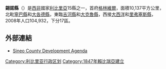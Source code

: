 {{Infobox settlement
|name=錫諾縣
|settlement_type=
|nickname           = 
|image_skyline      =
|image_size          = 
|image_caption       =
|image_flag          = Flag of Sinoe County.svg
|image_map          =  Sinoe in Liberia.svg
|map_caption        = 
|subdivision_type=國家
|subdivision_name   = {{flag|Liberia}}
|subdivision_type1=首府
|subdivision_name1=[[格林維爾_(利比里亞)|格林維爾]]
|subdivision_type2=分區
|subdivision_name2=17
|leader_title           =
|leader_name            =
|established_title      =建城
|established_date       = 1847
|area_total_km2         =10137
|area_note          =
|population_as_of   = 2008
|population_note    = 
|population_total   =104,932
|population_density_km2 = 10.4
|timezone           = [[格林威治時間|格林威治時間]]
|utc_offset         = +0
|iso_code        = [[ISO_3166-2:LR|SI]]
}}

'''錫諾縣'''（{{lang-en|Sinoe County}}）是[[西非|西非]]國家[[利比里亞|利比里亞]]15縣之一，首府[[格林維爾_(利比里亞)|格林維爾]]，面積10,137平方公里，北毗[[寧巴縣|寧巴縣]]和[[大各德縣|大各德縣]]，東臨[[吉河縣|吉河縣]]和[[大克魯縣|大克魯縣]]，西接[[大西洋|大西洋]]和[[里弗塞斯縣|里弗塞斯縣]]，2008年人口104,932，下分17區。

== 外部連結 ==
*[http://www.emansion.gov.lr/doc/SinoeCDA.pdf Sineo County Development Agenda] {{Wayback|url=http://www.emansion.gov.lr/doc/SinoeCDA.pdf |date=20190626082250 }}

{{Counties of Liberia}}

{{DEFAULTSORT:Sinoe County}}
[[Category:利比里亚行政区划|Category:利比里亚行政区划]]
[[Category:1847年賴比瑞亞建立|Category:1847年賴比瑞亞建立]]

{{Liberia-geo-stub}}
